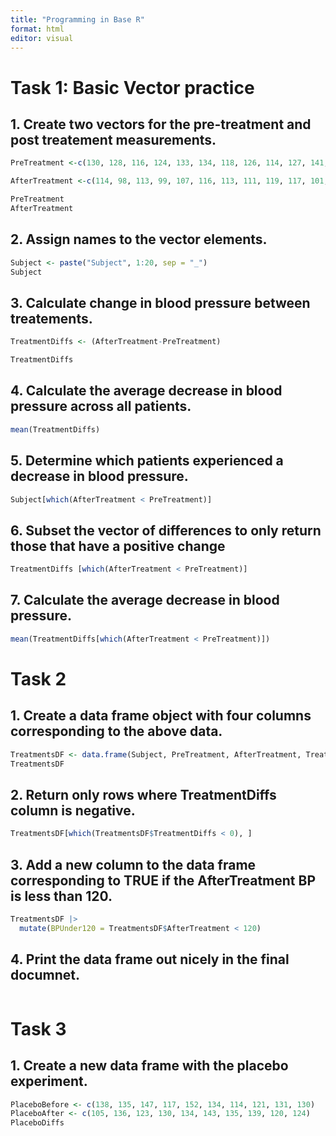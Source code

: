 ```yaml
---
title: "Programming in Base R"
format: html
editor: visual
---
```


# Task 1: Basic Vector practice

## 1. Create two vectors for the pre-treatment and post treatement measurements.

```r
PreTreatment <-c(130, 128, 116, 124, 133, 134, 118, 126, 114, 127, 141, 138, 128, 140, 137, 131, 120, 128, 139, 135)

AfterTreatment <-c(114, 98, 113, 99, 107, 116, 113, 111, 119, 117, 101, 119, 130, 122, 106, 106, 124, 102, 117, 113)

PreTreatment
AfterTreatment

```

## 2. Assign names to the vector elements.

```r
Subject <- paste("Subject", 1:20, sep = "_")
Subject

```

## 3. Calculate change in blood pressure between treatements.

```r
TreatmentDiffs <- (AfterTreatment-PreTreatment) 

TreatmentDiffs
```

## 4. Calculate the average decrease in blood pressure across all patients.

```r
mean(TreatmentDiffs)
```

## 5. Determine which patients experienced a decrease in blood pressure.

```r
Subject[which(AfterTreatment < PreTreatment)]
```

## 6. Subset the vector of differences to only return those that have a positive change

```r
TreatmentDiffs [which(AfterTreatment < PreTreatment)]
```

## 7. Calculate the average decrease in blood pressure.

```r
mean(TreatmentDiffs[which(AfterTreatment < PreTreatment)])
```

# Task 2

## 1. Create a data frame object with four columns corresponding to the above data.

```r
TreatmentsDF <- data.frame(Subject, PreTreatment, AfterTreatment, TreatmentDiffs)
TreatmentsDF
```

## 2. Return only rows where TreatmentDiffs column is negative.

```r
TreatmentsDF[which(TreatmentsDF$TreatmentDiffs < 0), ]
```

## 3. Add a new column to the data frame corresponding to TRUE if the AfterTreatment BP is less than 120.

```r
TreatmentsDF |> 
  mutate(BPUnder120 = TreatmentsDF$AfterTreatment < 120)
```

## 4. Print the data frame out nicely in the final documnet.

```r

```

# Task 3

## 1. Create a new data frame with the placebo experiment.

```r
PlaceboBefore <- c(138, 135, 147, 117, 152, 134, 114, 121, 131, 130)
PlaceboAfter <- c(105, 136, 123, 130, 134, 143, 135, 139, 120, 124)
PlaceboDiffs
```
